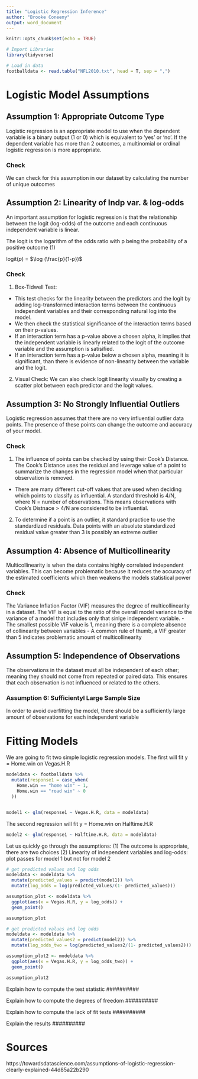 ```yaml
---
title: "Logistic Regression Inference"
author: "Brooke Coneeny"
output: word_document
---
```


```r
knitr::opts_chunk$set(echo = TRUE)
```

```r
# Import Libraries 
library(tidyverse)
```

```r
# Load in data 
footballdata <- read.table("NFL2010.txt", head = T, sep = ",")
```

# Logistic Model Assumptions 

## Assumption 1: Appropriate Outcome Type
Logistic regression is an appropriate model to use when the dependent variable is a binary output (1 or 0) which is equivalent to 'yes' or 'no'. If the dependent variable has more than 2 outcomes, a multinomial or ordinal logistic regression is more appropriate. 

### Check
We can check for this assumption in our dataset by calculating the number of unique outcomes 

## Assumption 2: Linearity of Indp var. & log-odds
An important assumption for logistic regression is that the relationship between the logit (log-odds) of the outcome and each continuous independent variable is linear. 

The logit is the logarithm of the odds ratio with p being the probability of a positive outcome (1)

logit($p$) = $\log (\frac{p}{1-p})$

### Check
(1) Box-Tidwell Test: 
- This test checks for the linearity between the predictors and the logit by adding log-transformed interaction terms between the continuous independent variables and their corresponding natural log into the model.
- We then check the statistical significance of the interaction terms based on their p-values. 
- If an interaction term has a p-value above a chosen alpha, it implies that the independent variable is linearly related to the logit of the outcome variable and the assumption is satisified. 
- If an interaction term has a p-value below a chosen alpha, meaning it is significant, than there is evidence of non-linearity between the variable and the logit. 

(2) Visual Check:
We can also check logit linearity visually by creating a scatter plot between each predictor and the logit values. 

## Assumption 3: No Strongly Influential Outliers
Logistic regression assumes that there are no very influential outlier data points. The presence of these points can change the outcome and accuracy of your model. 

### Check
(1) The influence of points can be checked by using their Cook's Distance. The Cook's Distance uses the residual and leverage value of a point to summarize the changes in the regression model when that particular observation is removed. 
- There are many different cut-off values that are used when deciding which points to classify as influential. A standard threshold is 4/N, where N = number of observations. This means observations with Cook's Distnace > 4/N are considered to be influential. 

(2) To determine if a point is an outlier, it standard practice to use the standardized residuals. Data points with an absolute standardized residual value greater than 3 is possibly an extreme outlier 

## Assumption 4: Absence of Multicollinearity
Multicollinearity is when the data contains highly correlated independent variables. This can become problematic because it reduces the accuracy of the estimated coefficients which then weakens the models statistical power 

### Check
The Variance Inflation Factor (VIF) measures the degree of multicollinearity in a dataset. The VIF is equal to the ratio of the overall model variance to the variance of a model that includes only that sinlge independent variable. 
- The smallest possible VIF value is 1, meaning there is a complete absence of collinearity between variables
- A common rule of thumb, a VIF greater than 5 indicates problematic amount of multicollinearity 

## Assumption 5: Independence of Observations 
The observations in the dataset must all be independent of each other; meaning they should not come from repeated or paired data. This ensures that each observation is not influenced or related to the others. 

### Assumption 6: Sufficientyl Large Sample Size
In order to avoid overfitting the model, there should be a sufficiently large amount of observations for each independent variable

# Fitting Models 

We are going to fit two simple logistic regression models. The first will fit y = Home.win on Vegas.H.R 

```r
modeldata <- footballdata %>%
  mutate(response1 = case_when(
    Home.win == "home win" ~ 1,
    Home.win == "road win" ~ 0
  ))


model1 <- glm(response1 ~ Vegas.H.R, data = modeldata)
```


The second regression will fit y = Home.win on Halftime.H.R

```r
model2 <- glm(response1 ~ Halftime.H.R, data = modeldata)
```

Let us quickly go through the assumptions: 
(1) The outcome is appropriate, there are two choices
(2) Linearity of independent variables and log-odds: plot passes for model 1 but not for model 2
```r
# get predicted values and log odds
modeldata <- modeldata %>%
  mutate(predicted_values = predict(model1)) %>%
  mutate(log_odds = log(predicted_values/(1- predicted_values))) 

assumption_plot <- modeldata %>%
  ggplot(aes(x = Vegas.H.R, y = log_odds)) +
  geom_point() 

assumption_plot

# get predicted values and log odds
modeldata <- modeldata %>%
  mutate(predicted_values2 = predict(model2)) %>%
  mutate(log_odds_two = log(predicted_values2/(1- predicted_values2))) 

assumption_plot2 <- modeldata %>%
  ggplot(aes(x = Vegas.H.R, y = log_odds_two)) +
  geom_point() 

assumption_plot2
```

#########
Explain how to compute the test statistic
##########

#########
Explain how to compute the degrees of freedom 
##########

#########
Explain how to compute the lack of fit tests
##########

#########
Explain the results 
##########

# Sources
https://towardsdatascience.com/assumptions-of-logistic-regression-clearly-explained-44d85a22b290






















